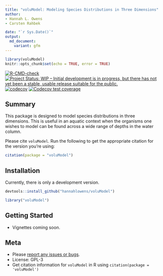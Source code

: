 ```yaml
---
title: "voluModel: Modeling Species Distributions in Three Dimensions"
author:
- Hannah L. Owens
- Carsten Rahbek

date: "`r Sys.Date()`"
output:
  md_document:
    variant: gfm
---
```


```r
library(voluModel)
knitr::opts_chunk$set(echo = TRUE, error = TRUE)
```

<!-- badges: start -->
[![R-CMD-check](https://github.com/hannahlowens/voluModel/workflows/R-CMD-check/badge.svg)](https://github.com/hannahlowens/voluModel/actions)
[![Project Status: WIP – Initial development is in progress, but there has not yet been a stable, usable release suitable for the public.](https://www.repostatus.org/badges/latest/wip.svg)](https://www.repostatus.org/#wip)
[![codecov](https://codecov.io/gh/hannahlowens/voluModel/branch/master/graph/badge.svg)](https://codecov.io/gh/hannahlowens/voluModel)
[![Codecov test coverage](https://codecov.io/gh/hannahlowens/voluModel/branch/main/graph/badge.svg)](https://codecov.io/gh/hannahlowens/voluModel?branch=main)
<!-- badges: end -->

## Summary

This package is designed to model species distributions in three dimensions. This is useful in an aquatic context when the organisms one wishes to model can be found across a wide range of depths in the water column.

Please cite `voluModel`. Run the following to get the appropriate citation for the version you're using:

```r
citation(package = "voluModel")
```

## Installation

Currently, there is only a development version.

```r
devtools::install_github("hannahlowens/voluModel")
```

```r
library("voluModel")
```

## Getting Started

* Vignettes coming soon.

## Meta

* Please [report any issues or bugs](https://github.com/hannahlowens/voluModel/issues).
* License: GPL-3
* Get citation information for `voluModel` in R using `citation(package = 'voluModel')`
